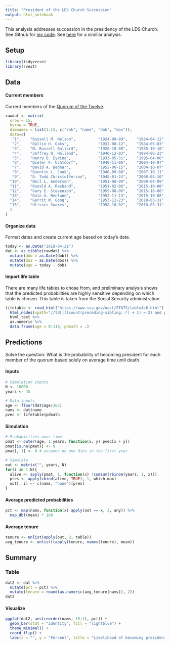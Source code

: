 ---
title: "President of the LDS Church Succession"
output: html_notebook
---

This analysis addresses succession in the presidency of the LDS Church. See Github for <a href="https://github.com/nwstephens/lds" target="_blank">my code</a>. See <a href="http://zelophehadsdaughters.com/2018/01/04/church-president-probability-changes-with-president-monsons-death/#more-12559" target="_blank">here</a> for a similiar analysis.

## Setup

```{r, message=FALSE}
library(tidyverse)
library(rvest)
```

## Data

#### Current members

Current members of the <a href="https://en.wikipedia.org/wiki/List_of_general_authorities_of_The_Church_of_Jesus_Christ_of_Latter-day_Saints#Quorum_of_the_Twelve_Apostles" target="_blank">Quorum of the Twelve</a>.

```{r}
rawdat <- matrix(
  nrow = 15, 
  byrow = TRUE, 
  dimnames = list(1:15, c("rnk", "name", "dob", "dos")), 
  data=c(
   "1",    "Russell M. Nelson",          "1924-09-09",    "1984-04-12",
   "2",    "Dallin H. Oaks",             "1932-08-12",    "1984-05-03",
   "3",    "M. Russell Ballard",         "1928-10-08",    "1985-10-10",
   "4",    "Jeffrey R. Holland",         "1940-12-03",    "1994-06-23",
   "5",    "Henry B. Eyring",            "1933-05-31",    "1995-04-06",
   "6",    "Dieter F. Uchtdorf",         "1940-11-06",    "2004-10-07",
   "7",    "David A. Bednar",            "1952-06-15",    "2004-10-07",
   "8",    "Quentin L. Cook",            "1940-09-08",    "2007-10-11",
   "9",    "D. Todd Christofferson",     "1945-01-24",    "2008-04-10",
  "10",    "Neil L. Andersen",           "1951-08-09",    "2009-04-09",
  "11",    "Ronald A. Rasband",          "1951-02-06",    "2015-10-08",
  "12",    "Gary E. Stevenson",          "1955-08-06",    "2015-10-08",
  "13",    "Dale G. Renlund",            "1952-11-13",    "2015-10-08",
  "14",    "Gerrit W. Gong",             "1953-12-23",    "2018-03-31",
  "15",    "Ulisses Soares",             "1958-10-02",    "2018-03-31"
  )
)
```

#### Organize data

Format dates and create current age based on today's date.

```{r}
today <- as.Date("2018-04-21")
dat <- as_tibble(rawdat) %>%
  mutate(dob = as.Date(dob)) %>%
  mutate(dos = as.Date(dos)) %>%
  mutate(age = today - dob)
```

#### Import life table

There are many life tables to chose from, and preliminary analysis shows that the predicted probabilities are highly sensitive depending on which table is chosen. This table is taken from the Social Security administration.

```{r}
lifetable <- read_html("https://www.ssa.gov/oact/STATS/table4c6.html") %>%
  html_nodes(xpath="//td[(((count(preceding-sibling::*) + 1) = 2) and parent::*)]") %>%
  html_text %>%
  as.numeric %>%
  data.frame(age = 0:119, pdeath = .)
```

## Predictions

Solve the question: What is the probability of becoming president for each member of the quorum based solely on average time until death.

#### Inputs

```{r}
# Simulation inputs
N <- 10000
years <- 45

# Data inputs
age <- floor(dat$age/365)
nams <- dat$name
pvec <- lifetable$pdeath
```

#### Simulation

```{r}
# Probabilities over time
pmat <- outer(age, 1:years, function(x, y) pvec[x + y])
pmat[is.na(pmat)] <- 0
pmat[, 1] <- 0 # assumes no one dies in the first year

# Simulate
out <- matrix("", years, N)
for(i in 1:N){
  alive <- apply(pmat, 1, function(x) !cumsum(rbinom(years, 1, x)))
  pres <- apply(cbind(alive, TRUE), 1, which.max)
  out[, i] <- c(nams, "none")[pres]
}
```

#### Average predicted probabilities

```{r}
pct <- map(nams, function(x) apply(out == x, 2, any)) %>%
  map_dbl(mean) * 100
```

#### Average tenure

```{r}
tenure <- unlist(apply(out, 2, table))
avg_tenure <- unlist(tapply(tenure, names(tenure), mean))
```

## Summary

### Table

```{r}
dat2 <- dat %>%
  mutate(pct = pct) %>%
  mutate(tenure = round(as.numeric(avg_tenure[nams]), 2))
dat2
```

#### Visualize

```{r}
ggplot(dat2, aes(reorder(nams, 15:1), pct)) +
  geom_bar(stat = "identity", fill = "lightblue") +
  theme_minimal() +
  coord_flip() +
  labs(x = "", y = "Percent", title = "Likelihood of becoming president")
```

